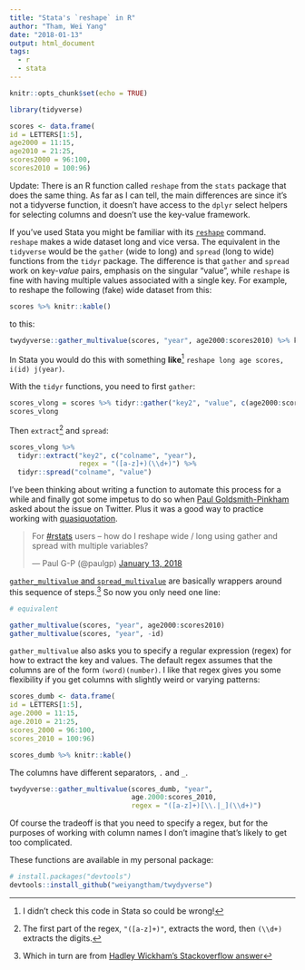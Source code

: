 ```yaml
---
title: "Stata's `reshape` in R"
author: "Tham, Wei Yang"
date: "2018-01-13"
output: html_document
tags:
  - r
  - stata
---
```


```r
knitr::opts_chunk$set(echo = TRUE)
```

```r

library(tidyverse)

scores <- data.frame(
id = LETTERS[1:5],
age2000 = 11:15,
age2010 = 21:25,
scores2000 = 96:100,
scores2010 = 100:96)
```

Update: There is an R function called `reshape` from the `stats` package that does the same thing. As far as I can tell, the main differences are since it's not a tidyverse function, it doesn't have access to the `dplyr` select helpers for selecting columns and doesn't use the key-value framework. 

If you've used Stata you might be familiar with its [`reshape`](https://www.stata.com/manuals13/dreshape.pdf) command. `reshape` makes a wide dataset long and vice versa. The equivalent in the `tidyverse` would be the `gather` (wide to long) and `spread` (long to wide) functions from the `tidyr` package. The difference is that `gather` and `spread` work on key-*value* pairs, emphasis on the singular "value", while `reshape` is fine with having multiple values associated with a single key. For example, to reshape the following (fake) wide dataset from this:

```r
scores %>% knitr::kable()
```

to this:

```r
twydyverse::gather_multivalue(scores, "year", age2000:scores2010) %>% knitr::kable()
```

In Stata you would do this with something **like**[^1] `reshape long age scores, i(id) j(year)`.

[^1]: I didn't check this code in Stata so could be wrong!

With the `tidyr` functions, you need to first `gather`:

```r
scores_vlong = scores %>% tidyr::gather("key2", "value", c(age2000:scores2010))
scores_vlong
```

Then `extract`[^2] and `spread`:

```r

scores_vlong %>% 
  tidyr::extract("key2", c("colname", "year"), 
                 regex = "([a-z]+)(\\d+)") %>%
  tidyr::spread("colname", "value")

```

[^2]: The first part of the regex, `"([a-z]+)"`, extracts the word, then `(\\d+)` extracts the digits. 

I've been thinking about writing a function to automate this process for a while and finally got some impetus to do so when [Paul Goldsmith-Pinkham](https://twitter.com/paulgp) asked about the issue on Twitter. Plus it was a good way to practice working with [quasiquotation](http://dplyr.tidyverse.org/articles/programming.html).

<blockquote class="twitter-tweet" data-lang="en"><p lang="en" dir="ltr">For <a href="https://twitter.com/hashtag/rstats?src=hash&amp;ref_src=twsrc%5Etfw">#rstats</a> users -- how do I reshape wide / long using gather and spread with multiple variables?</p>&mdash; Paul G-P (@paulgp) <a href="https://twitter.com/paulgp/status/952178749075804160?ref_src=twsrc%5Etfw">January 13, 2018</a></blockquote>
<script async src="https://platform.twitter.com/widgets.js" charset="utf-8"></script>


[`gather_multivalue` and `spread_multivalue`](https://github.com/weiyangtham/twydyverse) are basically wrappers around this sequence of steps.[^3] So now you only need one line:

[^3]: Which in turn are from [Hadley Wickham's Stackoverflow answer](https://stackoverflow.com/questions/25925556/gather-multiple-sets-of-columns)


```r

# equivalent

gather_multivalue(scores, "year", age2000:scores2010)
gather_multivalue(scores, "year", -id)

```

`gather_multivalue` also asks you to specify a regular expression (regex) for how to extract the key and values. The default regex assumes that the columns are of the form `(word)(number)`. I like that regex gives you some flexibility if you get columns with slightly weird or varying patterns:

```r
scores_dumb <- data.frame(
id = LETTERS[1:5],
age.2000 = 11:15,
age.2010 = 21:25,
scores_2000 = 96:100,
scores_2010 = 100:96)

scores_dumb %>% knitr::kable()
```

The columns have different separators, `.` and `_`.

```r
twydyverse::gather_multivalue(scores_dumb, "year", 
                              age.2000:scores_2010, 
                              regex = "([a-z]+)[\\.|_](\\d+)") 
```

Of course the tradeoff is that you need to specify a regex, but for the purposes of working with column names I don't imagine that's likely to get too complicated.

These functions are available in my personal package:

```r
# install.packages("devtools")
devtools::install_github("weiyangtham/twydyverse")
```


